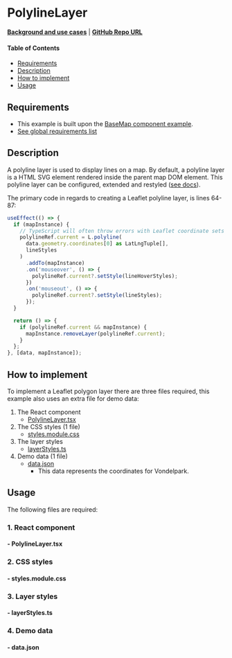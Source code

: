 
<Meta of={PolylineLayerStories} />

# PolylineLayer

**[Background and use cases](../?path=/docs/leaflet-layers--docs#polyline)** | **<a href="https://github.com/Amsterdam/ee-react-map-demos/tree/main/src/pages/PolylineLayer" target="_blank">GitHub Repo URL</a>**

#### Table of Contents

- [Requirements](#requirements)
- [Description](#description)
- [How to implement](#how-to-implement)
- [Usage](#usage)

## Requirements

- This example is built upon the [BaseMap component example](../?path=/docs/react-baselayer--docs).
- [See global requirements list](../?path=/docs/global-requirements--docs)

## Description

A polyline layer is used to display lines on a map. By default, a polyline layer is a HTML SVG element rendered inside the parent map DOM element. This polyline layer can be configured, extended and restyled (<a href="https://leafletjs.com/reference.html#polyline" target="_blank">see docs</a>).

The primary code in regards to creating a Leaflet polyline layer, is lines 64-87:

```js
useEffect(() => {
  if (mapInstance) {
    // TypeScript will often throw errors with Leaflet coordinate sets if you don't explicitly cast the type
    polylineRef.current = L.polyline(
      data.geometry.coordinates[0] as LatLngTuple[],
      lineStyles
    )
      .addTo(mapInstance)
      .on('mouseover', () => {
        polylineRef.current?.setStyle(lineHoverStyles);
      })
      .on('mouseout', () => {
        polylineRef.current?.setStyle(lineStyles);
      });
  }

  return () => {
    if (polylineRef.current && mapInstance) {
      mapInstance.removeLayer(polylineRef.current);
    }
  };
}, [data, mapInstance]);
```

## How to implement

To implement a Leaflet polygon layer there are three files required, this example also uses an extra file for demo data:

1. The React component
    - [PolylineLayer.tsx](#--polylinelayertsx)
2. The CSS styles (1 file)
    - [styles.module.css](#--stylesmodulecss)
3. The layer styles
    - [layerStyles.ts](#--layerstylests)
4. Demo data (1 file)
    - [data.json](#--datajson)
      - This data represents the coordinates for Vondelpark.

## Usage

The following files are required:

### 1. React component

#### - PolylineLayer.tsx

<Source code={PolylineLayer} />

### 2. CSS styles

#### - styles.module.css

<Source code={styles} />

### 3. Layer styles

#### - layerStyles.ts

<Source code={layerStyles} />

### 4. Demo data

#### - data.json

<Source code={data} />

